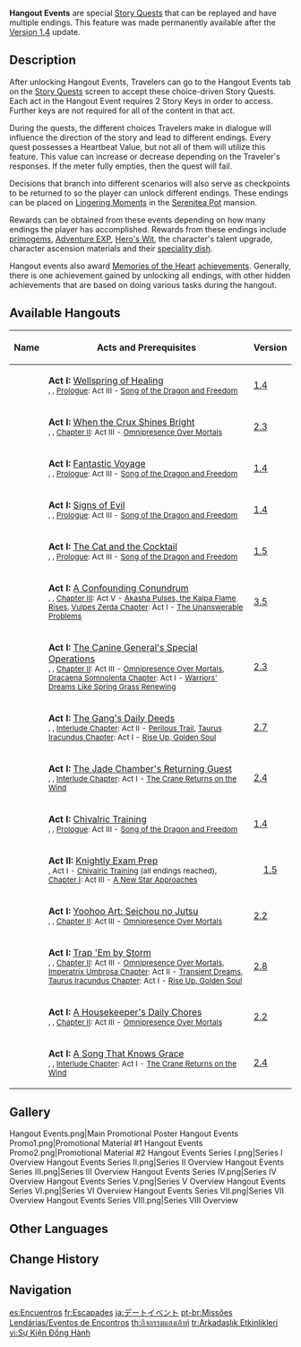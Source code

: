 {{CustomTabs
|tab1 = Overview
|tab2 = List
|tab3 = Gallery
}}
{{Terminology Infobox
|image        = Hangout Events.png
|type         = Story Quests
}}
'''Hangout Events''' are special [[Story Quests]] that can be replayed and have multiple endings. This feature was made permanently available after the [[Version 1.4]] update.

==Description==
After unlocking Hangout Events, Travelers can go to the Hangout Events tab on the [[Story Quests]] screen to accept these choice-driven Story Quests. Each act in the Hangout Event requires 2 Story Keys in order to access. Further keys are not required for all of the content in that act.

During the quests, the different choices Travelers make in dialogue will influence the direction of the story and lead to different endings. Every quest possesses a Heartbeat Value, but not all of them will utilize this feature. This value can increase or decrease depending on the Traveler's responses. If the meter fully empties, then the quest will fail.

Decisions that branch into different scenarios will also serve as checkpoints to be returned to so the player can unlock different endings. These endings can be placed on [[Lingering Moment]]s in the [[Serenitea Pot]] mansion.

Rewards can be obtained from these events depending on how many endings the player has accomplished. Rewards from these endings include [[primogem]]s, [[Adventure EXP]], [[Hero's Wit]], the character's talent upgrade, character ascension materials and their [[Food#List of Special Dishes|speciality dish]].

Hangout events also award [[Memories of the Heart]] [[achievements]]. Generally, there is one achievement gained by unlocking all endings, with other hidden achievements that are based on doing various tasks during the hangout.

==Available Hangouts==
{| class="article-table sortable tdc1 tdc3"
!style="text-align: center;"|Name
!Acts and Prerequisites
!style="text-align: center;"|Version
|-
|{{Character|Barbara}}
|data-sort-value="26"|'''Act I:''' [[Wellspring of Healing]]<br /><small><!--
-->{{AR|26}}, <!--
-->{{Story Key|2}}, <!--
-->{{Icon/Quest}} [[Prologue]]: Act III - [[Song of the Dragon and Freedom]]</small>
|data-sort-value="2021-03-17"|[[1.4]]
|-
|{{Character|Beidou}}
|data-sort-value="30"|'''Act I:''' [[When the Crux Shines Bright]]<br /><small><!--
-->{{AR|30}}, <!--
-->{{Story Key|2}}, <!--
-->{{Icon/Quest}} [[Chapter II]]: Act III - [[Omnipresence Over Mortals]]</small>
|data-sort-value="2021-11-24"|[[2.3]]
|-
|{{Character|Bennett}}
|data-sort-value="26"|'''Act I:''' [[Fantastic Voyage (Hangout Event)|Fantastic Voyage]]<br /><small><!--
-->{{AR|26}}, <!--
-->{{Story Key|2}}, <!--
-->{{Icon/Quest}} [[Prologue]]: Act III - [[Song of the Dragon and Freedom]]</small>
|data-sort-value="2021-03-17"|[[1.4]]
|-
|{{Character|Chongyun}}
|data-sort-value="26"|'''Act I:''' [[Signs of Evil]]<br /><small><!--
-->{{AR|26}}, <!--
-->{{Story Key|2}}, <!--
-->{{Icon/Quest}} [[Prologue]]: Act III - [[Song of the Dragon and Freedom]]</small>
|data-sort-value="2021-03-17"|[[1.4]]
|-
|{{Character|Diona}}
|data-sort-value="26"|'''Act I:''' [[The Cat and the Cocktail]]<br /><small><!--
-->{{AR|26}}, <!--
-->{{Story Key|2}}, <!--
-->{{Icon/Quest}} [[Prologue]]: Act III - [[Song of the Dragon and Freedom]]</small>
|data-sort-value="2021-04-28"|[[1.5]]
|-
|{{Character|Faruzan}}
|data-sort-value="40"|'''Act I:''' [[A Confounding Conundrum]]<br /><small><!--
-->{{AR|40}}, <!--
-->{{Story Key|2}}, <!--
-->{{Icon/Quest}} [[Chapter III]]: Act V - [[Akasha Pulses, the Kalpa Flame Rises]], <!--
-->{{Icon/Quest}} [[Vulpes Zerda Chapter]]: Act I - [[The Unanswerable Problems]]</small>
|data-sort-value="2023-03-01"|[[3.5]]
|-
|{{Character|Gorou}}
|data-sort-value="40"|'''Act I:''' [[The Canine General's Special Operations]]<br /><small><!--
-->{{AR|40}}, <!--
-->{{Story Key|2}}, <!--
-->{{Icon/Quest}} [[Chapter II]]: Act III - [[Omnipresence Over Mortals]], <!--
-->{{Icon/Quest}} [[Dracaena Somnolenta Chapter]]: Act I - [[Warriors' Dreams Like Spring Grass Renewing]]</small>
|data-sort-value="2021-11-24"|[[2.3]]
|-
|{{Character|Kuki Shinobu}}
|data-sort-value="40"|'''Act I:''' [[The Gang's Daily Deeds]]<br /><small><!--
-->{{AR|40}}, <!--
-->{{Story Key|2}}, <!--
-->{{Icon/Quest}} [[Interlude Chapter]]: Act II - [[Perilous Trail]], <!--
-->{{Icon/Quest}} [[Taurus Iracundus Chapter]]: Act I - [[Rise Up, Golden Soul]]</small>
|data-sort-value="2022-05-31"|[[2.7]]
|-
|{{Character|Ningguang}}
|data-sort-value="28"|'''Act I:''' [[The Jade Chamber's Returning Guest]]<br /><small><!--
-->{{AR|28}}, <!--
-->{{Story Key|2}}, <!--
-->{{Icon/Quest}} [[Interlude Chapter]]: Act I - [[The Crane Returns on the Wind]]</small>
|data-sort-value="2022-01-05"|[[2.4]]
|-
|rowspan="2"|{{Character|Noelle}}
|data-sort-value="26"|'''Act I:''' [[Chivalric Training]]<br /><small><!--
-->{{AR|26}}, <!--
-->{{Story Key|2}}, <!--
-->{{Icon/Quest}} [[Prologue]]: Act III - [[Song of the Dragon and Freedom]]</small>
|data-sort-value="2021-03-17"|[[1.4]]
|-
|style="text-align: left;" data-sort-value="26"|'''Act II:''' [[Knightly Exam Prep]]<br /><small><!--
-->{{Story Key|2}}, <!--
-->{{Icon/Quest}} Act I - [[Chivalric Training]] (all endings reached), <!--
-->{{Icon/Quest}} [[Chapter I]]: Act III - [[A New Star Approaches]]</small>
|style="text-align: center;" data-sort-value="2021-04-28"|[[1.5]]
|-
|{{Character|Sayu}}
|data-sort-value="30"|'''Act I:''' [[Yoohoo Art: Seichou no Jutsu]]<br /><small><!--
-->{{AR|30}}, <!--
-->{{Story Key|2}}, <!--
-->{{Icon/Quest}} [[Chapter II]]: Act III - [[Omnipresence Over Mortals]]</small>
|data-sort-value="2021-10-13"|[[2.2]]
|-
|{{Character|Shikanoin Heizou}}
|data-sort-value="40"|'''Act I:''' [[Trap 'Em by Storm]]<br /><small><!--
-->{{AR|40}}, <!--
-->{{Story Key|2}}, <!--
-->{{Icon/Quest}} [[Chapter II]]: Act III - [[Omnipresence Over Mortals]], <!--
-->{{Icon/Quest}} [[Imperatrix Umbrosa Chapter]]: Act II - [[Transient Dreams]], <!--
-->{{Icon/Quest}} [[Taurus Iracundus Chapter]]: Act I - [[Rise Up, Golden Soul]]</small>
|data-sort-value="2022-07-13"|[[2.8]]
|-
|{{Character|Thoma}}
|data-sort-value="30"|'''Act I:''' [[A Housekeeper's Daily Chores]]<br /><small><!--
-->{{AR|30}}, <!--
-->{{Story Key|2}}, <!--
-->{{Icon/Quest}} [[Chapter II]]: Act III - [[Omnipresence Over Mortals]]</small>
|data-sort-value="2021-10-13"|[[2.2]]
|-
|{{Character|Yun Jin}}
|data-sort-value="28"|'''Act I:''' [[A Song That Knows Grace]]<br /><small><!--
-->{{AR|28}}, <!--
-->{{Story Key|2}}, <!--
-->{{Icon/Quest}} [[Interlude Chapter]]: Act I - [[The Crane Returns on the Wind]]</small>
|data-sort-value="2022-01-05"|[[2.4]]
|}

==Gallery==
<gallery>
Hangout Events.png|Main Promotional Poster
Hangout Events Promo1.png|Promotional Material #1
Hangout Events Promo2.png|Promotional Material #2
Hangout Events Series I.png|Series I Overview
Hangout Events Series II.png|Series II Overview
Hangout Events Series III.png|Series III Overview
Hangout Events Series IV.png|Series IV Overview
Hangout Events Series V.png|Series V Overview
Hangout Events Series VI.png|Series VI Overview
Hangout Events Series VII.png|Series VII Overview
Hangout Events Series VIII.png|Series VIII Overview
</gallery>

==Other Languages==
{{Other Languages
|en      = Hangout Event
|zhs     = 邀约事件
|zhs_rm  = Yāoyuē Shìjiàn
|zht     = 邀約事件
|zht_rm  = Yāoyuē Shìjiàn
|zh_tl   = Invitation Event
|ja      = デートイベント
|ja_rm   = Deetoibento
|ja_tl   = Date Event
|ko      = 초대 이벤트
|ko_rm   = Chodae Ibenteu
|ko_tl   = Invitation Event
|es      = Encuentro
|es_tl   = Encounter
|fr      = Escapade
|fr_tl   = Getaway
|ru      = Встреча
|ru_tl   = Encounter
|th      = กิจกรรมแฮงเอ้าท์
|th_rm   = Kitchakam Haeng-ao
|th_tl   = Hangout Event
|vi      = Sự Kiện Đồng Hành
|vi_tl   = Companion Events
|de      = Einladungsereignis
|de_tl   = Invitation Event
|id      = Event Undangan
|id_tl   = Invitation Event
|pt      = Eventos de Encontros
|pt_tl   = 
|tr      = Arkadaşlık Etkinliği
|tr_tl   = Friendship Event
|it      = Evento incontro
|it_tl   = 
}}

==Change History==
{{Change History|1.4}}

==Navigation==
{{Genshin Navbox}}
[[Category:Story Quests| ]]

[[es:Encuentros]]
[[fr:Escapades]]
[[ja:デートイベント]]
[[pt-br:Missões Lendárias/Eventos de Encontros]]
[[th:กิจกรรมแฮงเอ้าท์]]
[[tr:Arkadaşlık Etkinlikleri]]
[[vi:Sự Kiện Đồng Hành]]